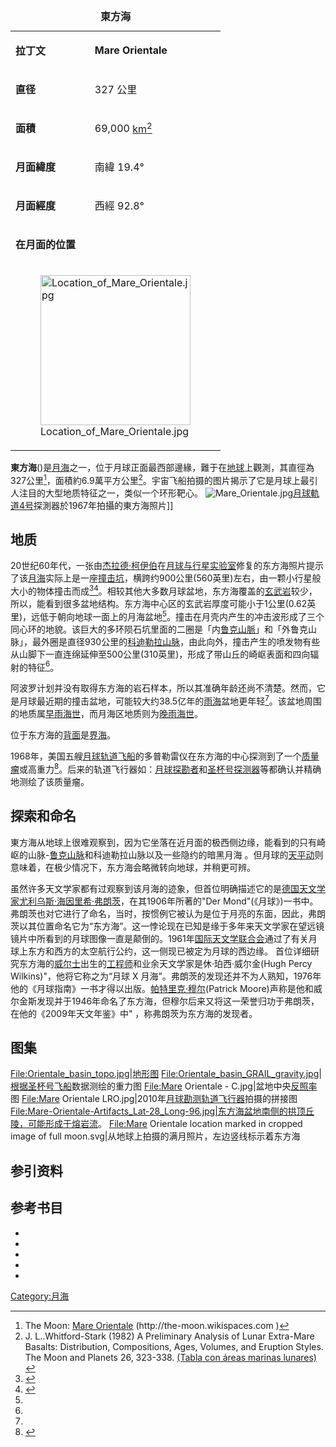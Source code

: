 {| border="1" cellspacing="0" cellpadding="2" align="right" style="margin-left:1em"
|+ '''東方海'''
|-
| '''拉丁文'''
| '''Mare Orientale'''
|-
| '''直径'''
| 327 公里
|-
| '''面積'''
| 69,000 [[平方千米|km<sup>2</sup>]]
|-
| '''月面緯度'''
| 南緯 19.4°
|-
| '''月面經度'''
| 西經 92.8°
|-
| colspan="2" | '''在月面的位置'''
|-
| colspan="2" | [[Image:Location_of_Mare_Orientale.jpg|240px]]
|}

'''東方海'''({{lang-la|Mare Orientale}})是[[月海|月海]]之一，位于月球正面最西部邊緣，難于在[[地球|地球]]上觀測，其直徑為327公里<ref name=moon>The Moon: [http://the-moon.wikispaces.com/Mare+Orientale Mare Orientale] {{Wayback|url=http://the-moon.wikispaces.com/Mare+Orientale |date=20190904021152 }} (http://the-moon.wikispaces.com {{Wayback|url=http://the-moon.wikispaces.com/ |date=20190912104554 }})</ref>，面積約6.9萬平方公里<ref>J. L..Whitford-Stark (1982) A Preliminary Analysis of Lunar Extra-Mare Basalts: Distribution, Compositions, Ages, Volumes, and Eruption Styles. The Moon and Planets 26, 323-338. [http://www.lpod.org/cwm/DataStuff/MareAreas.htm (Tabla con áreas marinas lunares)] {{WebCite|url=https://www.webcitation.org/66Azwo9Xz?url=http://www.lpod.org/cwm/DataStuff/MareAreas.htm |date=20120315070436 |dateformat=iso }}</ref>。宇宙飞船拍摄的图片揭示了它是月球上最引人注目的大型地质特征之一，类似一个环形靶心。
[[Image:Mare_Orientale.jpg|thumb]][[月球軌道4号|月球軌道4号]]探測器於1967年拍攝的東方海照片]]

==地质==
20世纪60年代，一张由[[杰拉德·柯伊伯|杰拉德·柯伊伯]]在[[月球与行星实验室|月球与行星实验室]]修复的东方海照片提示了该[[月海|月海]]实际上是一座[[撞击坑|撞击坑]]{{sfn|Beals|Tanner|1975|p=299-306}}{{sfn|Hartmann|Kuiper|1962|pp=51-66}}，横跨约900公里(560英里)左右，由一颗小行星般大小的物体撞击而成<ref name=lunarorbiter>{{cite web |url=http://www.lpi.usra.edu/lunar/missions/orbiter/lunar_orbiter/impact_basin/ |title=Lunar Orbiter: Impact Basin Geology |publisher=Lunar and Planetary Institute |first=Walter S. |last=Kiefer |accessdate=29 October 2013 |archive-date=2021-03-14 |archive-url=https://web.archive.org/web/20210314180540/https://www.lpi.usra.edu/lunar/missions/orbiter/lunar_orbiter/impact_basin/ |dead-url=no }}</ref><ref name=stardate>{{cite web |url=http://stardate.org/radio/program/2008-06-17 |title=Mare Orientale |work=StarDate.org |publisher=McDonald Observatory |first=Damond |last=Benningfield |date=17 June 2008 |accessdate=29 October 2013 |archive-date=2021-01-26 |archive-url=https://web.archive.org/web/20210126024328/https://stardate.org/radio/program/2008-06-17 |dead-url=no }}</ref>。相较其他大多数月球盆地，东方海覆盖的[[玄武岩|玄武岩]]较少，所以，能看到很多盆地结构。东方海中心区的玄武岩厚度可能小于1公里(0.62英里)，远低于朝向地球一面上的月海盆地<ref name=lunarorbiter />。撞击在月壳内产生的冲击波形成了三个同心环的地貌。该巨大的多环陨石坑里面的二圈是「内[[鲁克山脈|鲁克山脈]]」和「外鲁克山脉」，最外圈是直径930公里的[[科迪勒拉山脉_(月球)|科迪勒拉山脉]]，由此向外，撞击产生的喷发物有些从山脚下一直连绵延伸至500公里(310英里)，形成了带山丘的崎岖表面和四向辐射的特征<ref name=lunarorbiter />。

阿波罗计划并没有取得东方海的岩石样本，所以其准确年龄还尚不清楚。然而，它是月球最近期的撞击盆地，可能较大约38.5亿年的[[雨海|雨海]]盆地更年轻<ref name=lunarorbiter />。该盆地周围的地质属[[早雨海世|早雨海世]]，而月海区地质则为[[晚雨海世|晚雨海世]]。

位于东方海的[[月球背面|背面]]是[[界海|界海]]。

1968年，美国五艘[[月球轨道计画|月球轨道飞船]]的多普勒雷仪在东方海的中心探测到了一个[[质量瘤|质量瘤]]或高重力<ref> {{cite journal | doi = 10.1126/science.161.3842.680 | title = Mascons: Lunar Mass Concentrations | year = 1968 | author = P. M. Muller, W. L. Sjogren | journal = Science | volume =  161 (3842) | pages = 680-684}}</ref>。后来的轨道飞行器如：[[月球探勘者|月球探勘者]]和[[重力回溯及内部结构实验室|圣杯号探测器]]等都确认并精确地测绘了该质量瘤。

==探索和命名==
東方海从地球上很难观察到，因为它坐落在近月面的极西侧边缘，能看到的只有崎岖的山脉-[[鲁克山脉|鲁克山脉]]和科迪勒拉山脉以及一些隐约的暗黑月海{{sfn|Consolmagno|Davis|2011}} 。但月球的[[天平动|天平动]]则意味着，在极少情况下，东方海会略微转向地球，并稍更可辨{{sfn|Baum|Whitaker|2007|p=129}}。

虽然许多天文学家都有过观察到该月海的迹象，但首位明确描述它的是[[德国|德国]][[天文学家|天文学家]][[尤利乌斯·海因里希·弗朗茨|尤利乌斯·海因里希·弗朗茨]]，在其1906年所著的"Der Mond"(《月球》)一书中。弗朗茨也对它进行了命名，当时，按惯例它被认为是位于月亮的东面，因此，弗朗茨以其位置命名它为“东方海”{{sfn|Baum|Whitaker|2007|p=132}}。这一悖论现在已知是缘于多年来天文学家在望远镜镜片中所看到的月球图像一直是颠倒的。1961年[[国际天文学联合会|国际天文学联合会]]通过了有关月球上东方和西方的太空航行公约，这一侧现已被定为月球的西边缘{{sfn|Baum|Whitaker|2007|p=129}}。
首位详细研究东方海的[[威尔士|威尔士]]出生的[[工程师|工程师]]和业余天文学家是休·珀西·威尔金(Hugh Percy Wilkins)"{{sfn|Baum|Whitaker|2007|p=133}}，他将它称之为“月球 X 月海”。弗朗茨的发现还并不为人熟知，1976年他的《月球指南》一书才得以出版。[[帕特里克·穆尔|帕特里克·穆尔]](Patrick Moore)声称是他和威尔金斯发现并于1946年命名了东方海，但穆尔后来又将这一荣誉归功于弗朗茨，在他的《2009年天文年鉴》中"{{sfn|Baum|Whitaker|2007|p=133}} ，称弗朗茨为东方海的发现者。

==图集==
<gallery heights="180px" mode="packed">
File:Orientale_basin_topo.jpg|地形图
File:Orientale_basin_GRAIL_gravity.jpg|根据[[重力回溯及内部结构实验室|圣杯号飞船]]数据测绘的重力图
File:Mare Orientale - C.jpg|盆地中央[[反照率|反照率]]图
File:Mare Orientale LRO.jpg|2010年[[月球勘测轨道飞行器|月球勘测轨道飞行器]]拍摄的拼接图
File:Mare-Orientale-Artifacts_Lat-28_Long-96.jpg|东方海盆地南侧的拱顶丘陵，可能形成于熔岩流{{sfn|Ulrich|Saunders|1968|pp=47-48}}。
File:Mare Orientale location marked in cropped image of full moon.svg|从地球上拍摄的满月照片，左边竖线标示着东方海
</gallery>

==参引资料==
{{Reflist}}

==参考书目==
{{refbegin}}
*{{cite journal |title=On the Age of Mare Orientale |url=https://archive.org/details/sim_journal-of-the-royal-astronomical-society-of-canada_1975-12_69_6/page/299 |journal=Journal of the Royal Astronomical Society of Canada |first1=C. S. |last1=Beals |first2=R. W. |last2=Tanner |volume=69 |pages=299–306 |date=December 1975 |bibcode=1975JRASC..69..299B |ref=harv}}
*{{cite journal |title=Mare Orientale: The Eastern Sea in the west - Discovery and nomenclature |journal=Journal of the British Astronomical Association |first1=R. |last1=Baum |first2=E. A. |last2=Whitaker |volume=117 |issue=3 |pages=129–135 |date=June 2007 |bibcode=2007JBAA..117..129B |ref=harv}}
*{{cite book |title=Turn Left at Orion |publisher=Cambridge University Press |first1=G. |last1=Consolmagno |first2=D. M. |last2=Davis |edition=4th |page=39 |date=2011 |isbn=9780521153973 |ref=harv}}
*{{cite journal |title=Concentric Structures Surrounding Lunar Basins |journal=Communications of the Lunar and Planetary Laboratory |first1=W. K. |last1=Hartmann |first2=G. P. |last2=Kuiper |volume=1 |issue=1 |pages=51–66 |date=1962 |bibcode=1962CoLPL...1...51H |ref=harv}}
*{{cite journal |url=http://www.lpi.usra.edu/lunar/site_studies/astrogeology7.pdf |title=Advanced Systems Traverse Research Project Report |publisher=United States Geological Survey |series=Astrogeology |issue=7 |first1=G. E. |last1=Ulrich |first2=R. S. |last2=Saunders |pages=47–48 |date=July 1968 |accessdate=29 October 2013 |oclc=51798143 |ref=harv |journal= |archive-date=2016-03-04 |archive-url=https://web.archive.org/web/20160304002503/http://www.lpi.usra.edu/lunar/site_studies/astrogeology7.pdf |dead-url=no }}
{{refend}}


{{月海}}
[[Category:月海|Category:月海]]